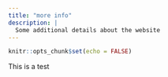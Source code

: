```yaml
---
title: "more info"
description: |
  Some additional details about the website
---
```


```r
knitr::opts_chunk$set(echo = FALSE)
```






This is a test
